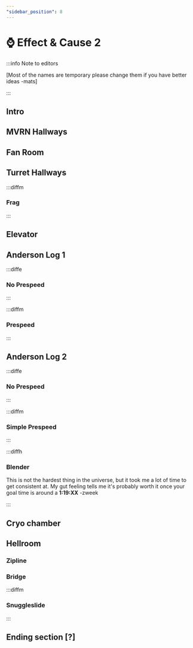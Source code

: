 ```yaml
---
"sidebar_position": 8
---
```



# ⌚ Effect & Cause 2

:::info Note to editors

[Most of the names are temporary please change them if you have better ideas -mats]

:::

## Intro

## MVRN Hallways

## Fan Room

## Turret Hallways


:::diffm

### Frag

:::

## Elevator

## Anderson Log 1

:::diffe

### No Prespeed

:::

:::diffm

### Prespeed

:::


## Anderson Log 2

:::diffe

### No Prespeed

:::

:::diffm

### Simple Prespeed

:::

:::diffh

### Blender
<YouTube youTubeId="EOivn-bF7fk" />

This is not the hardest thing in the universe, but it took me a lot of time to get consistent at. My gut feeling tells me it's probably worth it once your goal time is around a **1:19:XX**
-zweek

:::


## Cryo chamber

## Hellroom

### Zipline



### Bridge

:::diffm

### Snuggleslide

:::

## Ending section [?]


